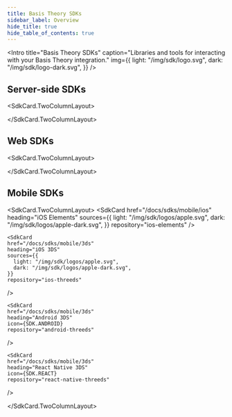 ```yaml
---
title: Basis Theory SDKs
sidebar_label: Overview
hide_title: true
hide_table_of_contents: true
---
```



<Intro
  title="Basis Theory SDKs"
  caption="Libraries and tools for interacting with your Basis Theory integration."
  img={{
    light: "/img/sdk/logo.svg",
    dark: "/img/sdk/logo-dark.svg",
  }}
/>

## Server-side SDKs

<SdkCard.TwoColumnLayout>
<SdkCard
  heading=".NET SDK"
  icon={SDK.DOT_NET}
  href="/docs/sdks/server-side/dotnet"
  repository="dotnet-sdk"
/>

<SdkCard
  heading="Go SDK"
  icon={SDK.GO}
  href="/docs/sdks/server-side/go"
  repository="go-sdk"
/>

<SdkCard
  heading="Node.js SDK"
  href="/docs/sdks/server-side/node"
  icon={SDK.NODE}
  repository="node-sdk"
/>

<SdkCard
  heading="Python SDK"
  href="/docs/sdks/server-side/python"
  icon={SDK.PYTHON}
  repository="python-sdk"
/>

<SdkCard
  href="/docs/sdks/server-side/terraform"
  heading="Terraform SDK"
  icon={SDK.TERRAFORM}
  repository="terraform-provider-basistheory"
/>
<SdkCard
  href="/docs/sdks/server-side/java"
  heading="Java SDK"
  icon={SDK.Java}
  repository="java-sdk"
/>
</SdkCard.TwoColumnLayout>

## Web SDKs

<SdkCard.TwoColumnLayout>
<SdkCard
  href="/docs/sdks/web/web-elements"
  heading="Web Elements"
  icon={SDK.JAVASCRIPT}
  repository="web-elements"
/>

<SdkCard
  href="/docs/sdks/web/react"
  heading="React Elements SDK"
  icon={SDK.REACT}
  repository="react-elements"
/>

<SdkCard
  href="/docs/sdks/web/3ds"
  heading="Web 3DS"
  icon={SDK.JAVASCRIPT}
  repository="web-threeds"
/>

</SdkCard.TwoColumnLayout>

## Mobile SDKs

<SdkCard.TwoColumnLayout>
  <SdkCard
    href="/docs/sdks/mobile/ios"
    heading="iOS Elements"
    sources={{
      light: "/img/sdk/logos/apple.svg",
      dark: "/img/sdk/logos/apple-dark.svg",
    }}
    repository="ios-elements"
  />

    <SdkCard
    href="/docs/sdks/mobile/3ds"
    heading="iOS 3DS"
    sources={{
      light: "/img/sdk/logos/apple.svg",
      dark: "/img/sdk/logos/apple-dark.svg",
    }}
    repository="ios-threeds"
  />

  <SdkCard
    href="/docs/sdks/mobile/android"
    heading="Android Elements SDK"
    icon={SDK.ANDROID}
    repository="basistheory-android"
  />

    <SdkCard
    href="/docs/sdks/mobile/3ds"
    heading="Android 3DS"
    icon={SDK.ANDROID}
    repository="android-threeds"
  />


    <SdkCard
    href="/docs/sdks/mobile/3ds"
    heading="React Native 3DS"
    icon={SDK.REACT}
    repository="react-native-threeds"
  />





<SdkCard
  href="/docs/sdks/mobile/react-native"
  heading="React Native Elements SDK"
  icon={SDK.REACT}
  repository="react-native-elements"
/>

</SdkCard.TwoColumnLayout>
